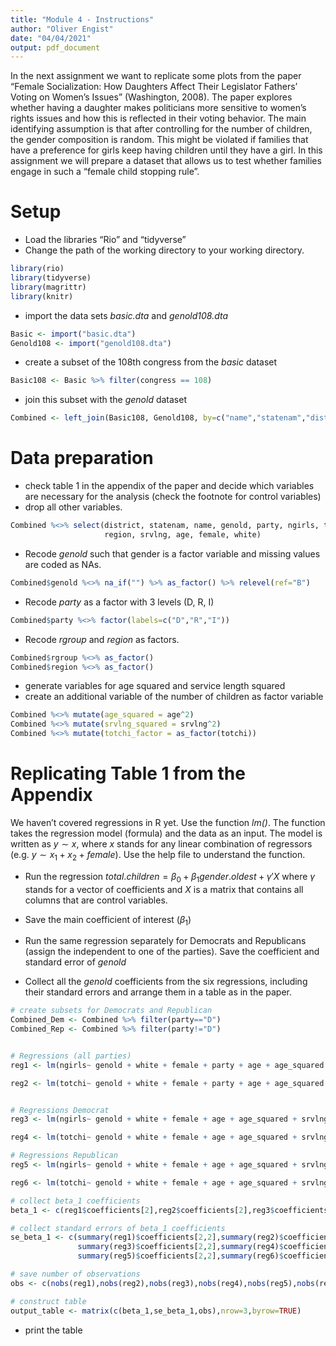 ```yaml
---
title: "Module 4 - Instructions"
author: "Oliver Engist"
date: "04/04/2021"
output: pdf_document
---
```


In the next assignment we want to replicate some plots from the paper "Female Socialization: How Daughters Affect Their Legislator Fathers' Voting on Women's Issues" (Washington, 2008). The paper explores whether having a daughter makes politicians more sensitive to women's rights issues and how this is reflected in their voting behavior. The main identifying assumption is that after controlling for the number of children, the gender composition is random. This might be violated if families that have a preference for girls keep having children until they have a girl. In this assignment we will prepare a dataset that allows us to test whether families engage in such a "female child stopping rule".


# Setup

* Load the libraries "Rio" and "tidyverse"
* Change the path of the working directory to your working directory.

```r

library(rio)
library(tidyverse)
library(magrittr)
library(knitr)
```

* import the data sets *basic.dta* and *genold108.dta*

```r
Basic <- import("basic.dta")
Genold108 <- import("genold108.dta")
```


* create a subset of the 108th congress from the *basic* dataset
```r
Basic108 <- Basic %>% filter(congress == 108)
```

* join this subset with the *genold* dataset
```r
Combined <- left_join(Basic108, Genold108, by=c("name","statenam","district"))
```


# Data preparation

* check table 1 in the appendix of the paper and decide which variables are necessary for the analysis (check the footnote for control variables)
* drop all other variables.
```r
Combined %<>% select(district, statenam, name, genold, party, ngirls, totchi, rgroup,
                     region, srvlng, age, female, white)
```
* Recode *genold* such that gender is a factor variable and missing values are coded as NAs.
```r
Combined$genold %<>% na_if("") %>% as_factor() %>% relevel(ref="B")
```

* Recode *party* as a factor with 3 levels (D, R, I)
```r
Combined$party %<>% factor(labels=c("D","R","I"))
```

* Recode *rgroup* and *region* as factors.
```r
Combined$rgroup %<>% as_factor()
Combined$region %<>% as_factor()
```
 
* generate variables for age squared and service length squared
* create an additional variable of the number of children as factor variable
```r
Combined %<>% mutate(age_squared = age^2)
Combined %<>% mutate(srvlng_squared = srvlng^2)
Combined %<>% mutate(totchi_factor = as_factor(totchi))
```


# Replicating Table 1 from the Appendix

We haven't covered regressions in R yet. Use the function *lm()*. The function takes the regression model (formula) and the data as an input. The model is written as $y \sim x$, where $x$ stands for any linear combination of regressors (e.g. $y \sim x_1 + x_2 + female$). Use the help file to understand the function.

* Run the regression $total.children = \beta_0 + \beta_1 gender.oldest + \gamma'X$ where $\gamma$ stands for a vector of coefficients and $X$ is a matrix that contains all columns that are control variables.\footnote{This is just a short notation instead of writing the full model with all control variables $totchi = \beta_0 + \beta_1 genold + \gamma_1 age + \gamma_2 age^2 + \gamma_3 Democrat + ... + \epsilon$ which quickly gets out of hand for large models.}

* Save the main coefficient of interest ($\beta_1$)
* Run the same regression separately for Democrats and Republicans (assign the independent to one of the parties). Save the coefficient and standard error of *genold*
* Collect all the *genold* coefficients from the six regressions, including their standard errors and arrange them in a table as in the paper.
```r
# create subsets for Democrats and Republican
Combined_Dem <- Combined %>% filter(party=="D")
Combined_Rep <- Combined %>% filter(party!="D")


# Regressions (all parties)
reg1 <- lm(ngirls~ genold + white + female + party + age + age_squared + srvlng + srvlng_squared + rgroup + region + totchi,Combined)

reg2 <- lm(totchi~ genold + white + female + party + age + age_squared + srvlng + srvlng_squared + rgroup + region,Combined)


# Regressions Democrat
reg3 <- lm(ngirls~ genold + white + female + age + age_squared + srvlng + srvlng_squared + rgroup + region + totchi,Combined_Dem)

reg4 <- lm(totchi~ genold + white + female + age + age_squared + srvlng + srvlng_squared + rgroup + region,Combined_Dem)

# Regressions Republican
reg5 <- lm(ngirls~ genold + white + female + age + age_squared + srvlng + srvlng_squared + rgroup + region + totchi,Combined_Rep)

reg6 <- lm(totchi~ genold + white + female + age + age_squared + srvlng + srvlng_squared + rgroup + region,Combined_Rep)

# collect beta_1 coefficients
beta_1 <- c(reg1$coefficients[2],reg2$coefficients[2],reg3$coefficients[2],reg4$coefficients[2],reg5$coefficients[2],reg6$coefficients[2])

# collect standard errors of beta_1 coefficients
se_beta_1 <- c(summary(reg1)$coefficients[2,2],summary(reg2)$coefficients[2,2],
               summary(reg3)$coefficients[2,2],summary(reg4)$coefficients[2,2],
               summary(reg5)$coefficients[2,2],summary(reg6)$coefficients[2,2])

# save number of observations
obs <- c(nobs(reg1),nobs(reg2),nobs(reg3),nobs(reg4),nobs(reg5),nobs(reg6))

# construct table
output_table <- matrix(c(beta_1,se_beta_1,obs),nrow=3,byrow=TRUE)

```

* print the table
